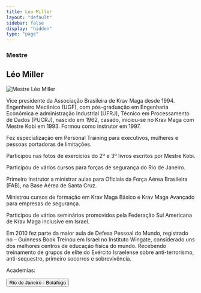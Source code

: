 ```yaml
---
title: Léo Miller
layout: "default"
sidebar: false
display: "hidden"
type: "page"
---
```



<h3 className="font-semibold">Mestre</h3>
<h2 className="text-3xl font-semibold">Léo Miller</h2>

<Image
  src="/pt/images/federacao/instrutores/leo-miller.png"
  alt="Mestre Léo Miller"
  width={400}
  height={400}
  className="float-right mt-6 mb-4 ml-6 h-auto w-sm max-w-1/2"
/>

Vice presidente da Associação Brasileira de Krav Maga desde 1994. Engenheiro Mecânico (UGF), com pós-graduação em Engenharia Econômica e administração Industrial (UFRJ), Técnico em Processamento de Dados (PUCRJ), nascido em 1962, casado, iniciou-se no Krav Maga com Mestre Kobi em 1993. Formou como instrutor em 1997.

Fez especialização em Personal Training para executivos, mulheres e pessoas portadoras de limitações.

Participou nas fotos de exercícios do 2º e 3º livros escritos por Mestre Kobi.

Participou de vários cursos para forças de segurança do Rio de Janeiro.

Primeiro Instrutor a ministrar aulas para Oficiais da Força Aérea Brasileira (FAB), na Base Aérea de Santa Cruz.

Ministrou cursos de formação em Krav Maga Básico e Krav Maga Avançado para empresas de segurança.

Participou de vários seminários promovidos pela Federação Sul Americana de Krav Maga inclusive em Israel.

Em 2010 fez parte da maior aula de Defesa Pessoal do Mundo, registrado no – Guinness Book Treinou em Israel no Instituto Wingate, considerado uns dos melhores centros de educação física do mundo. Recebendo treinamento de grupos de elite do Exército Israelense sobre anti-terrorismo, anti-sequestro, primeiro socorros e sobrevivência.

Academias:

<div asChild className="mt-6 w-full">
  <Button
    asChild
    size="free"
    className="mx-auto bg-red-500 text-center text-xl hover:cursor-pointer">
    <Link href="/academias/brasil/rio-de-janeiro/botafogo">
      Rio de Janeiro - Botafogo
    </Link>
  </Button>
</div>
